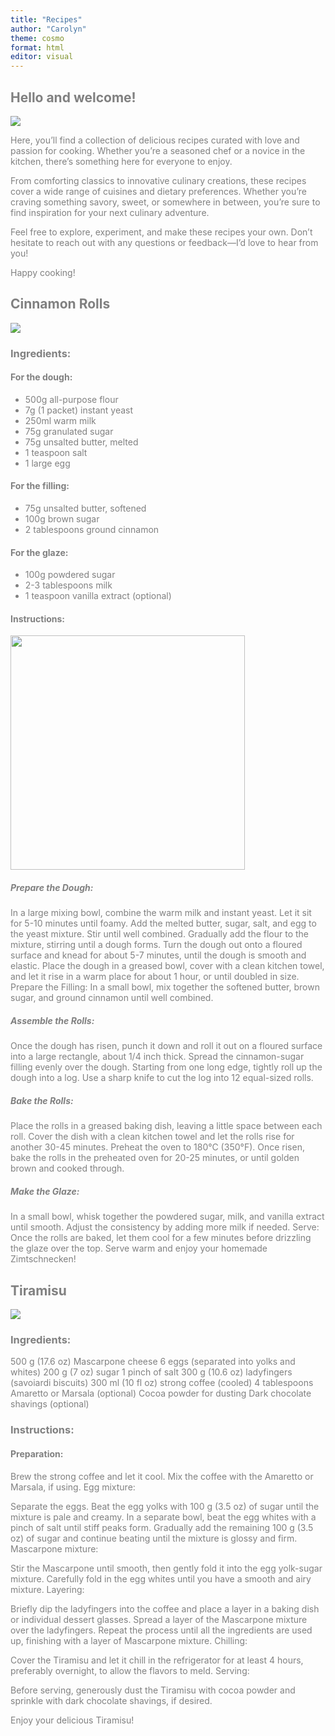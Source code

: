 ```yaml
---
title: "Recipes"
author: "Carolyn"
theme: cosmo
format: html
editor: visual
---
```


::: {.panel-tabset style="color: gray"}
## Hello and welcome!

![](images/Bildschirmfoto%202024-05-13%20um%2019.49.15.png)

Here, you'll find a collection of delicious recipes curated with love and passion for cooking. Whether you're a seasoned chef or a novice in the kitchen, there's something here for everyone to enjoy.

From comforting classics to innovative culinary creations, these recipes cover a wide range of cuisines and dietary preferences. Whether you're craving something savory, sweet, or somewhere in between, you're sure to find inspiration for your next culinary adventure.

Feel free to explore, experiment, and make these recipes your own. Don't hesitate to reach out with any questions or feedback---I'd love to hear from you!

Happy cooking!

## Cinnamon Rolls

![](images/Bildschirmfoto%202024-05-13%20um%2019.55.34.png)

### Ingredients:

#### For the dough:

-   500g all-purpose flour
-   7g (1 packet) instant yeast
-   250ml warm milk
-   75g granulated sugar
-   75g unsalted butter, melted
-   1 teaspoon salt
-   1 large egg

#### For the filling:

-   75g unsalted butter, softened
-   100g brown sugar
-   2 tablespoons ground cinnamon

#### For the glaze:

-   100g powdered sugar
-   2-3 tablespoons milk
-   1 teaspoon vanilla extract (optional)

#### Instructions:

![](images/Bildschirmfoto%202024-05-13%20um%2019.47.02.png){width="375"}

##### Prepare the Dough:

In a large mixing bowl, combine the warm milk and instant yeast. Let it sit for 5-10 minutes until foamy. Add the melted butter, sugar, salt, and egg to the yeast mixture. Stir until well combined. Gradually add the flour to the mixture, stirring until a dough forms. Turn the dough out onto a floured surface and knead for about 5-7 minutes, until the dough is smooth and elastic. Place the dough in a greased bowl, cover with a clean kitchen towel, and let it rise in a warm place for about 1 hour, or until doubled in size. Prepare the Filling: In a small bowl, mix together the softened butter, brown sugar, and ground cinnamon until well combined.

##### Assemble the Rolls:

Once the dough has risen, punch it down and roll it out on a floured surface into a large rectangle, about 1/4 inch thick. Spread the cinnamon-sugar filling evenly over the dough. Starting from one long edge, tightly roll up the dough into a log. Use a sharp knife to cut the log into 12 equal-sized rolls.

##### Bake the Rolls:

Place the rolls in a greased baking dish, leaving a little space between each roll. Cover the dish with a clean kitchen towel and let the rolls rise for another 30-45 minutes. Preheat the oven to 180°C (350°F). Once risen, bake the rolls in the preheated oven for 20-25 minutes, or until golden brown and cooked through.

##### Make the Glaze:

In a small bowl, whisk together the powdered sugar, milk, and vanilla extract until smooth. Adjust the consistency by adding more milk if needed. Serve: Once the rolls are baked, let them cool for a few minutes before drizzling the glaze over the top. Serve warm and enjoy your homemade Zimtschnecken!

## Tiramisu

![](images/Bildschirmfoto%202024-05-28%20um%2010.23.00.png)

### Ingredients:

500 g (17.6 oz) Mascarpone cheese 6 eggs (separated into yolks and whites) 200 g (7 oz) sugar 1 pinch of salt 300 g (10.6 oz) ladyfingers (savoiardi biscuits) 300 ml (10 fl oz) strong coffee (cooled) 4 tablespoons Amaretto or Marsala (optional) Cocoa powder for dusting Dark chocolate shavings (optional)

### Instructions:

#### Preparation:

Brew the strong coffee and let it cool. Mix the coffee with the Amaretto or Marsala, if using. Egg mixture:

Separate the eggs. Beat the egg yolks with 100 g (3.5 oz) of sugar until the mixture is pale and creamy. In a separate bowl, beat the egg whites with a pinch of salt until stiff peaks form. Gradually add the remaining 100 g (3.5 oz) of sugar and continue beating until the mixture is glossy and firm. Mascarpone mixture:

Stir the Mascarpone until smooth, then gently fold it into the egg yolk-sugar mixture. Carefully fold in the egg whites until you have a smooth and airy mixture. Layering:

Briefly dip the ladyfingers into the coffee and place a layer in a baking dish or individual dessert glasses. Spread a layer of the Mascarpone mixture over the ladyfingers. Repeat the process until all the ingredients are used up, finishing with a layer of Mascarpone mixture. Chilling:

Cover the Tiramisu and let it chill in the refrigerator for at least 4 hours, preferably overnight, to allow the flavors to meld. Serving:

Before serving, generously dust the Tiramisu with cocoa powder and sprinkle with dark chocolate shavings, if desired.


Enjoy your delicious Tiramisu!
:::
